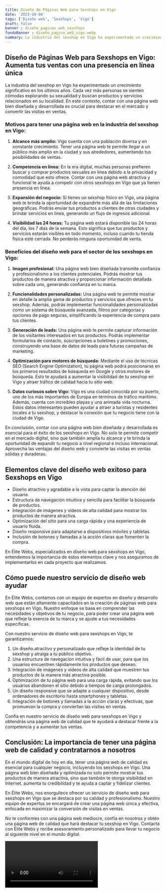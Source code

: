 ```yaml
---
title: Diseño de Páginas Web para Sexshops en Vigo
date: '2023-10-04'
tags: ['Diseño web', 'Sexshops', 'Vigo']
draft: false
banner : diseño_paginas_web_sexshops
fondoBanner : diseño_pagina_web_vigo.webp
summary: La industria del sexshop en Vigo ha experimentado un crecimiento significativo en los últimos años. Cada vez más personas se sienten cómodas explorando su sexualidad y buscan productos y servicios relacionados en su localidad. En este contexto, contar con una página web bien diseñada y desarrollada es crucial para destacar en el mercado y convertir las visitas en ventas.
---
```


## Diseño de Páginas Web para Sexshops en Vigo: Aumenta tus ventas con una presencia en línea única

La industria del sexshop en Vigo ha experimentado un crecimiento significativo en los últimos años. Cada vez más personas se sienten cómodas explorando su sexualidad y buscan productos y servicios relacionados en su localidad. En este contexto, contar con una página web bien diseñada y desarrollada es crucial para destacar en el mercado y convertir las visitas en ventas.

### Motivos para tener una página web en la industria del sexshop en Vigo:

1. **Alcance más amplio:** Vigo cuenta con una población diversa y en constante crecimiento. Tener una página web te permite llegar a un público más amplio en la ciudad y sus alrededores, aumentando tus posibilidades de ventas.

2. **Competencia en línea:** En la era digital, muchas personas prefieren buscar y comprar productos sexuales en línea debido a la privacidad y comodidad que esto ofrece. Contar con una página web atractiva y funcional te ayuda a competir con otros sexshops en Vigo que ya tienen presencia en línea.

3. **Expansión del negocio:** Si tienes un sexshop físico en Vigo, una página web te brinda la oportunidad de expandirte más allá de las limitaciones geográficas. Podrás enviar tus productos a clientes de otras ciudades y brindar servicios en línea, generando un flujo de ingresos adicional.

4. **Visibilidad las 24 horas:** Tu página web estará disponible las 24 horas del día, los 7 días de la semana. Esto significa que tus productos y servicios estarán visibles en todo momento, incluso cuando tu tienda física esté cerrada. No perderás ninguna oportunidad de venta.

### Beneficios del diseño web para el sector de los sexshops en Vigo:

1. **Imagen profesional:** Una página web bien diseñada transmite confianza y profesionalismo a los clientes potenciales. Podrás mostrar tus productos de manera atractiva y proporcionar información detallada sobre cada uno, generando confianza en tu marca.

2. **Funcionalidades personalizadas:** Una página web te permite mostrar en detalle la amplia gama de productos y servicios que ofreces en tu sexshop. Además, podrás implementar funcionalidades personalizadas como un sistema de búsqueda avanzada, filtros por categorías y opciones de pago seguras, simplificando la experiencia de compra para tus clientes.

3. **Generación de leads:** Una página web te permite capturar información de los visitantes interesados en tus productos. Podrás implementar formularios de contacto, suscripciones a boletines y promociones, construyendo una base de datos de leads para futuras campañas de marketing.

4. **Optimización para motores de búsqueda:** Mediante el uso de técnicas SEO (Search Engine Optimization), tu página web podrá posicionarse en los primeros resultados de búsqueda en Google y otros motores de búsqueda. Esto te ayudará a aumentar la visibilidad de tu sexshop en Vigo y atraer tráfico de calidad hacia tu sitio web.

5. **Datos curiosos sobre Vigo:** Vigo es una ciudad conocida por su puerto, uno de los más importantes de Europa en términos de tráfico marítimo. Además, cuenta con increíbles playas y una animada vida nocturna. Estos datos interesantes pueden ayudar a atraer a turistas y residentes locales a tu sexshop, y destacar la conexión que tu negocio tiene con la ciudad de Vigo.

En conclusión, contar con una página web bien diseñada y desarrollada es esencial para el éxito de los sexshops en Vigo. No solo te permite competir en el mercado digital, sino que también amplía tu alcance y te brinda la oportunidad de expandir tu negocio a nivel regional e incluso internacional. Aprovecha las ventajas del diseño web y convierte las visitas en ventas sólidas y duraderas.

<GifSeo />

<Cta />

## Elementos clave del diseño web exitoso para Sexshops en Vigo

- Diseño atractivo y agradable a la vista para captar la atención del usuario.
- Estructura de navegación intuitiva y sencilla para facilitar la búsqueda de productos.
- Integración de imágenes y vídeos de alta calidad para mostrar los productos de manera atractiva.
- Optimización del sitio para una carga rápida y una experiencia de usuario fluida.
- Diseño responsive para adaptarse a dispositivos móviles y tabletas.
- Inclusión de botones y llamadas a la acción claras que fomenten la compra.

En Élite Webs, especializados en diseño web para sexshops en Vigo, entendemos la importancia de estos elementos clave y nos aseguramos de implementarlos en cada proyecto que realizamos.

## Cómo puede nuestro servicio de diseño web ayudar

En Élite Webs, contamos con un equipo de expertos en diseño y desarrollo web que están altamente capacitados en la creación de páginas web para sexshops en Vigo. Nuestro enfoque se basa en comprender las necesidades y objetivos de tu negocio, para poder crear una página web que refleje la esencia de tu marca y se ajuste a tus necesidades específicas.

Con nuestro servicio de diseño web para sexshops en Vigo, te garantizamos:

1. Un diseño atractivo y personalizado que refleje la identidad de tu sexshop y atraiga a tu público objetivo.
2. Una estructura de navegación intuitiva y fácil de usar, para que los usuarios encuentren rápidamente los productos que desean.
3. Integración de imágenes y vídeos de alta calidad que muestren tus productos de la manera más atractiva posible.
4. Optimización de tu página web para una carga rápida, evitando que los usuarios abandonen el sitio debido a tiempos de carga prolongados.
5. Un diseño responsive que se adapte a cualquier dispositivo, desde ordenadores de escritorio hasta smartphones y tabletas.
6. Integración de botones y llamadas a la acción claras y efectivas, que promuevan la compra y conviertan las visitas en ventas.

Confía en nuestro servicio de diseño web para sexshops en Vigo y obtendrás una página web de calidad que te ayudará a destacar frente a la competencia y a aumentar tus ventas.

## Conclusión: La importancia de tener una página web de calidad y contratarnos a nosotros

En el mundo digital de hoy en día, tener una página web de calidad es esencial para cualquier negocio, incluyendo los sexshops en Vigo. Una página web bien diseñada y optimizada no solo permite mostrar tus productos de manera atractiva, sino que también te otorga visibilidad en Internet, aumenta tu credibilidad y te ayuda a captar y fidelizar clientes.

En Élite Webs, nos enorgullece ofrecer un servicio de diseño web para sexshops en Vigo que se destaca por su calidad y profesionalismo. Nuestro equipo de expertos se encargará de crear una página web única y efectiva, enfocada en maximizar la conversión de visitas en ventas.

No te conformes con una página web mediocre, confía en nosotros y obtén una página web de calidad que hará destacar tu sexshop en Vigo. Contacta con Élite Webs y recibe asesoramiento personalizado para llevar tu negocio al siguiente nivel en el mundo digital.

<Video />

<CtaBot job='Sexshops' city='Vigo'/>

<Gmaps query='Vigo+españa+maps' />